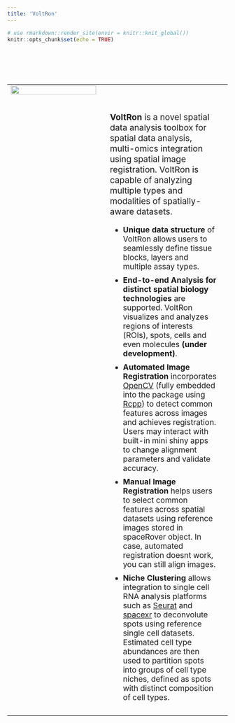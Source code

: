 ```yaml
---
title: 'VoltRon'
---
```


<style>
.title{
  display: none;
}
body {
  text-align: justify;
}
.center {
  display: block;
  margin-left: auto;
  margin-right: auto;
}
.main-container {
  max-width: 1200px;
  margin-left: auto;
  margin-right: auto;
}
p.maintext {
  font-size: 1.2em;
}
table td, table td * {
    vertical-align: top;
}
ul.maintext2 {
  font-size: 1.1em; 
}
il.maintext2 {
  font-size: 1.1em; 
}
</style>

```r
# use rmarkdown::render_site(envir = knitr::knit_global())
knitr::opts_chunk$set(echo = TRUE)
```

<br>
<br>

<!-- ## VoltRon: An R package for Spatial Data Analysis and Integration -->

<br>

<table>
  <tr>
   <td style = "width:44%;"> 
      <img width="100%" height="100%" src="images/main.png" class="center">
   </td>
   <td style = "width:3%;"> 
   </td>
   <td style = "width:53%;"> 
   <br>
   <br>
   <p class="maintext"> <strong> VoltRon </strong> is a novel spatial data analysis toolbox for spatial data analysis, multi-omics integration using spatial image registration. VoltRon is capable of analyzing multiple types and modalities of spatially-aware datasets.</p>
   <ul class="maintext2">
     <li style="padding-bottom: 10px">
      <strong> Unique data structure </strong> of VoltRon allows users to seamlessly define tissue blocks, layers and multiple assay types.
     </li>
     <li style="padding-bottom: 10px">
      <strong> End-to-end Analysis for distinct spatial biology technologies </strong> are supported. VoltRon visualizes and analyzes regions of interests (ROIs), spots, cells and even molecules **(under development)**.
     </li>
    <li style="padding-bottom: 10px">
      <strong> Automated Image Registration </strong> incorporates <a href="https://opencv.org/">OpenCV</a> (fully embedded into the package using <a href="https://www.rcpp.org/">Rcpp</a>) to detect common features across images and achieves registration. Users may interact with built-in mini shiny apps to change alignment parameters and validate accuracy. 
    </li>
    <li style="padding-bottom: 10px">
      <strong> Manual Image Registration </strong> helps users to select common features across spatial datasets using reference images stored in spaceRover object. In case, automated registration doesnt work, you can still align images.
    </li>
    <li style="padding-bottom: 10px">
      <strong> Niche Clustering </strong> allows integration to single cell RNA analysis platforms such as <a href="https://satijalab.org/seurat/">Seurat</a> and <a href="https://github.com/dmcable/spacexr">spacexr</a> to deconvolute spots using reference single cell datasets. Estimated cell type abundances are then used to partition spots into groups of cell type niches, defined as spots with distinct composition of cell types.  
    </li>
   </ul>
   </td>
   <td> 
   </td>
  </tr>
</table>
